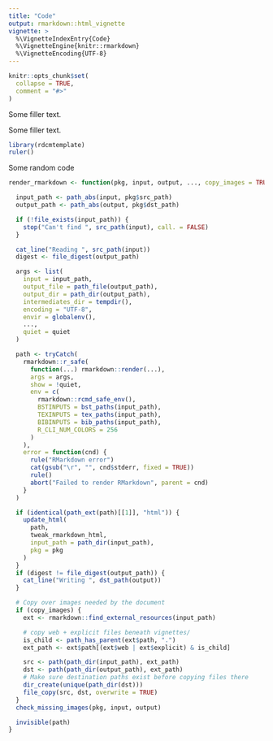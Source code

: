 ```yaml
---
title: "Code"
output: rmarkdown::html_vignette
vignette: >
  %\VignetteIndexEntry{Code}
  %\VignetteEngine{knitr::rmarkdown}
  %\VignetteEncoding{UTF-8}
---
```


```r
knitr::opts_chunk$set(
  collapse = TRUE,
  comment = "#>"
)
```

Some filler text.

Some filler text.

```r
library(rdcmtemplate)
ruler()
```

Some random code

```r
render_rmarkdown <- function(pkg, input, output, ..., copy_images = TRUE, quiet = TRUE) {

  input_path <- path_abs(input, pkg$src_path)
  output_path <- path_abs(output, pkg$dst_path)

  if (!file_exists(input_path)) {
    stop("Can't find ", src_path(input), call. = FALSE)
  }

  cat_line("Reading ", src_path(input))
  digest <- file_digest(output_path)

  args <- list(
    input = input_path,
    output_file = path_file(output_path),
    output_dir = path_dir(output_path),
    intermediates_dir = tempdir(),
    encoding = "UTF-8",
    envir = globalenv(),
    ...,
    quiet = quiet
  )

  path <- tryCatch(
    rmarkdown::r_safe(
      function(...) rmarkdown::render(...),
      args = args,
      show = !quiet,
      env = c(
        rmarkdown::rcmd_safe_env(),
        BSTINPUTS = bst_paths(input_path),
        TEXINPUTS = tex_paths(input_path),
        BIBINPUTS = bib_paths(input_path),
        R_CLI_NUM_COLORS = 256
      )
    ),
    error = function(cnd) {
      rule("RMarkdown error")
      cat(gsub("\r", "", cnd$stderr, fixed = TRUE))
      rule()
      abort("Failed to render RMarkdown", parent = cnd)
    }
  )

  if (identical(path_ext(path)[[1]], "html")) {
    update_html(
      path,
      tweak_rmarkdown_html,
      input_path = path_dir(input_path),
      pkg = pkg
    )
  }
  if (digest != file_digest(output_path)) {
    cat_line("Writing ", dst_path(output))
  }

  # Copy over images needed by the document
  if (copy_images) {
    ext <- rmarkdown::find_external_resources(input_path)

    # copy web + explicit files beneath vignettes/
    is_child <- path_has_parent(ext$path, ".")
    ext_path <- ext$path[(ext$web | ext$explicit) & is_child]

    src <- path(path_dir(input_path), ext_path)
    dst <- path(path_dir(output_path), ext_path)
    # Make sure destination paths exist before copying files there
    dir_create(unique(path_dir(dst)))
    file_copy(src, dst, overwrite = TRUE)
  }
  check_missing_images(pkg, input, output)

  invisible(path)
}

```

